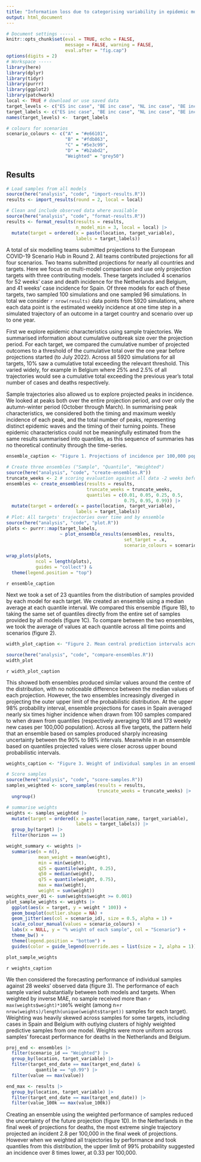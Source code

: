 ```yaml
---
title: "Information loss due to categorising variability in epidemic model comparisons"
output: html_document
---
```


```r
# Document settings -----
knitr::opts_chunk$set(eval = TRUE, echo = FALSE,
                      message = FALSE, warning = FALSE,
                      eval.after = "fig.cap")
options(digits = 2)
# Workspace -----
library(here)
library(dplyr)
library(tidyr)
library(purrr)
library(ggplot2)
library(patchwork)
local <- TRUE # download or use saved data 
target_levels <- c("ES inc case", "BE inc case", "NL inc case", "BE inc death", "NL inc death")
target_labels <- c("ES inc case", "BE inc case", "NL inc case", "BE inc death", "NL inc death")
names(target_levels) <-  target_labels

# colours for scenarios
scenario_colours <- c("A" = "#e66101",
                      "B" = "#fdb863",
                      "C" = "#5e3c99",
                      "D" = "#b2abd2",
                      "Weighted" = "grey50")
```


## Results

```r
# Load samples from all models
source(here("analysis", "code", "import-results.R"))
results <- import_results(round = 2, local = local)

# Clean and include observed data where available
source(here("analysis", "code", "format-results.R"))
results <- format_results(results = results, 
                          n_model_min = 3, local = local) |> 
  mutate(target = ordered(x = paste(location, target_variable),
                          labels = target_labels))
```

A total of six modelling teams submitted projections to the European COVID-19 Scenario Hub in Round 2. All teams contributed projections for all four scenarios. Two teams submitted projections for nearly all countries and targets. Here we focus on multi-model comparison and use only projection targets with three contributing models. These targets included 4 scenarios for 52 weeks’ case and death incidence for the Netherlands and Belgium, and 41 weeks’ case incidence for Spain. Of three models for each of these targets, two sampled 100 simulations and one sampled 96 simulations. In total we consider `r nrow(results)` data points from 5920 simulations, where each data point is the estimated weekly incidence at one time step in a simulated trajectory of an outcome in a target country and scenario over up to one year.

First we explore epidemic characteristics using sample trajectories. We summarised information about cumulative outbreak size over the projection period. For each target, we compared the cumulative number of projected outcomes to a threshold of the cumulative total over the one year before projections started (to July 2022). Across all 5920 simulations for all targets, 10% saw a cumulative total exceeding the relevant threshold. This varied widely, for example in Belgium where 25% and 2.5% of all trajectories would see a cumulative total exceeding the previous year’s total number of cases and deaths respectively.

Sample trajectories also allowed us to explore projected peaks in incidence. We looked at peaks both over the entire projection period, and over only the autumn-winter period (October through March). In summarising peak characteristics, we considered both the timing and maximum weekly incidence of each peak, and the total number of peaks, representing distinct epidemic waves and the timing of their turning points. These epidemic characteristics could not be meaningfully estimated from the same results summarised into quantiles, as this sequence of summaries has no theoretical continuity through the time-series.


```r
ensemble_caption <- "Figure 1. Projections of incidence per 100,000 population, showing median, 50%, and 99% probabilistic intervals, using: A) no ensemble method (100 samples per model); B) a median across each model's projections at a given quantile interval; C) quantile intervals of the distribution across all samples; D) a weighted median across samples with each sample weighted by its own performance against observed data."

# Create three ensembles ("Sample", "Quantile", "Weighted")
source(here("analysis", "code", "create-ensembles.R"))
truncate_weeks <- 2 # scoring evaluation against all data -2 weeks before now
ensembles <- create_ensembles(results = results, 
                              truncate_weeks = truncate_weeks,
                              quantiles = c(0.01, 0.05, 0.25, 0.5, 
                                            0.75, 0.95, 0.99)) |> 
  mutate(target = ordered(x = paste(location, target_variable),
                          labels = target_labels))
# Plot: All targets' trajectories over time and by ensemble
source(here("analysis", "code", "plot.R"))
plots <- purrr::map(target_labels,
                    ~ plot_ensemble_results(ensembles, results, 
                                            set_target = .x,
                                            scenario_colours = scenario_colours))

wrap_plots(plots, 
           ncol = length(plots), 
           guides = "collect") &
  theme(legend.position = "top")
```
`r ensemble_caption`

Next we took a set of 23 quantiles from the distribution of samples provided by each model for each target. We created an ensemble using a median average at each quantile interval. We compared this ensemble (figure 1B), to taking the same set of quantiles directly from the entire set of samples provided by all models (figure 1C). To compare between the two ensembles, we took the average of values at each quantile across all time points and scenarios (figure 2). 

```r
width_plot_caption <- "Figure 2. Mean central prediction intervals across time and scenarios. Mean lower and upper interval bounds: 52 week mean of quantiles in the sample and quantile ensembles"

source(here("analysis", "code", "compare-ensembles.R"))
width_plot
```
`r width_plot_caption`

This showed both ensembles produced similar values around the centre of the distribution, with no noticeable difference between the median values of each projection. However, the two ensembles increasingly diverged in projecting the outer upper limit of the probabilistic distribution. At the upper 98% probability interval, ensemble projections for cases in Spain averaged nearly six times higher incidence when drawn from 100 samples compared to when drawn from quantiles  (respectively averaging 1016 and 173 weekly new cases per 100,000 population). Across all five targets, the pattern held that an ensemble based on samples produced sharply increasing uncertainty between the 90% to 98% intervals. Meanwhile in an ensemble based on quantiles projected values were closer across upper bound probabilistic intervals.

```r
weights_caption <- "Figure 3. Weight of individual samples in an ensemble across all available samples for each of five projection targets. Samples were weighted by the inverse of mean absolute error against 28 weeks' observed data, meaning higher weight reflects better forecasting performance."

# Score samples
source(here("analysis", "code", "score-samples.R"))
samples_weighted <- score_samples(results = results, 
                                  truncate_weeks = truncate_weeks) |> 
  ungroup()

# summarise weights
weights <- samples_weighted |> 
  mutate(target = ordered(x = paste(location_name, target_variable),
                          labels = target_labels)) |> 
  group_by(target) |> 
  filter(horizon == 1)

weight_summary <- weights |> 
  summarise(n = n(),
            mean_weight = mean(weight),
            min = min(weight),
            q25 = quantile(weight, 0.25),
            q50 = median(weight),
            q75 = quantile(weight, 0.75),
            max = max(weight),
            weight = sum(weight))
weights_over_01 <- sum(weights$weight >= 0.001)
plot_sample_weights <- weights |> 
  ggplot(aes(x = target, y = weight * 100)) +
  geom_boxplot(outlier.shape = NA) +
  geom_jitter(aes(col = scenario_id), size = 0.5, alpha = 1) +
  scale_colour_manual(values = scenario_colours) +
  labs(x = NULL, y = "% weight of each sample", col = "Scenario") +
  theme_bw() +
  theme(legend.position = "bottom") +
  guides(color = guide_legend(override.aes = list(size = 2, alpha = 1)))

plot_sample_weights
```
`r weights_caption`

We then considered the forecasting performance of individual samples against 28 weeks' observed data (figure 3). The performance of each sample varied substantially between both models and targets. When weighted by inverse MAE, no sample received more than `r max(weights$weight)*100`% weight (among n=`r nrow(weights)/length(unique(weights$target))` samples for each target). Weighting was heavily skewed across samples for some targets, including cases in Spain and Belgium with outlying clusters of highly weighted predictive samples from one model. Weights were more uniform across samples' forecast performance for deaths in the Netherlands and Belgium.

```r
proj_end <- ensembles |> 
  filter(scenario_id == "Weighted") |> 
  group_by(location, target_variable) |> 
  filter(target_end_date == max(target_end_date) & 
           quantile == "q0.99") |> 
  filter(value == max(value))

end_max <- results |> 
  group_by(location, target_variable) |>
  filter(target_end_date == max(target_end_date)) |> 
  filter(value_100k == max(value_100k))
```
Creating an ensemble using the weighted performance of samples reduced the uncertainty of the future projection (figure 1D). In the Netherlands in the final week of projections for deaths, the most extreme single trajectory projected an incident 2.8 per 100,000 in the final week of projections. However when we weighted all trajectories by performance and took quantiles from this distribution, the upper limit of 99% probability suggested an incidence over 8 times lower, at 0.33 per 100,000. 
